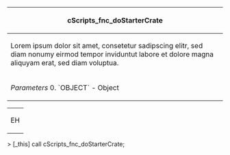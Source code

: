{|
! scope="row" colspan="2"| cScripts_fnc_doStarterCrate
|-
| scope="row" colspan="2"| Lorem ipsum dolor sit amet, consetetur sadipscing elitr, sed diam nonumy eirmod tempor inviduntut labore et dolore magna aliquyam erat, sed diam voluptua.
|-
|''Parameters''
0. `OBJECT` - Object
|''Returns''
* BOOLEAN
|}

{|
|+ 
|-
| EH
|}
> [_this] call cScripts_fnc_doStarterCrate;